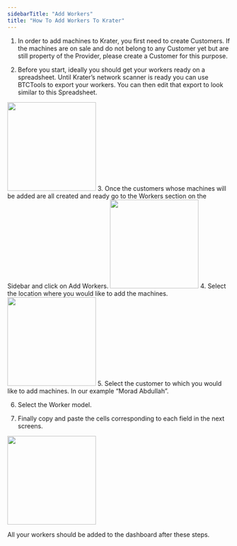 ```yaml
---
sidebarTitle: "Add Workers"
title: "How To Add Workers To Krater"
---
```


1. In order to add machines to Krater, you first need to create Customers. If the machines are on sale and do not belong to any Customer yet but are still property of the Provider, please create a Customer for this purpose.

2. Before you start, ideally you should get your workers ready on a spreadsheet. Until Krater’s network scanner is ready you can use BTCTools to export your workers. You can then edit that export to look similar to this Spreadsheet.
<Frame caption="Google Sheets."><img height="200" src="https://krater.io/assets/images/articles/adding-workers/1.webp" /></Frame>
3. Once the customers whose machines will be added are all created and ready go to the Workers section on the Sidebar and click on Add Workers.
<Frame caption="Press 'Add Workers' button."><img height="200" src="https://krater.io/assets/images/articles/adding-workers/2.webp" /></Frame>
4. Select the location where you would like to add the machines.
<Frame caption="Select the desired 'Location'."><img height="200" src="https://krater.io/assets/images/articles/adding-workers/3.webp" /></Frame>
5. Select the customer to which you would like to add machines. In our example “Morad Abdullah”.

6. Select the Worker model.

7. Finally copy and paste the cells corresponding to each field in the next screens.
<Frame caption="Copy/Paste all the required fields."><img height="200" src="https://krater.io/assets/images/articles/adding-workers/4.webp" /></Frame>

All your workers should be added to the dashboard after these steps.